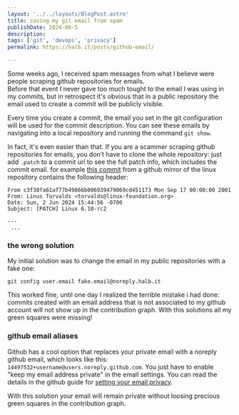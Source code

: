 ```yaml
---
layout: '../../layouts/BlogPost.astro'
title: saving my git email from spam
publishDate: 2024-06-5
description: 
tags: ['git', 'devops', 'privacy']
permalink: https://halb.it/posts/github-email/

---
```



Some weeks ago, I received spam messages from what I believe were people
scraping github repositories for emails.<br/>
Before that event I never gave too much tought to the email I was using in my commits,
but in retrospect it's obvious that in a public repository the email used to create a commit
will be publicly visible.

Every time you create a commit, the email you set in the git configuration
will be used for the commit description.
You can see these emails by navigating into a local repository and running the command `git show`.

In fact, it's even easier than that. If you are a scammer
scraping github repositories for emails, you don’t have to clone the whole repository: 
just add `.patch` to a commit url to see the full patch info, which includes the commit email.
for example [this commit](https://github.com/torvalds/linux/commit/c3f38fa61af77b49866b006939479069cd451173.patch)
from a github mirror of the linux repository contains the following header:

```
From c3f38fa61af77b49866b006939479069cd451173 Mon Sep 17 00:00:00 2001
From: Linus Torvalds <torvalds@linux-foundation.org>
Date: Sun, 2 Jun 2024 15:44:56 -0700
Subject: [PATCH] Linux 6.10-rc2

---
 ...
```

### the wrong solution

My initial solution was to change the email in my public repositories with a fake one:

`git config user.email fake.email@noreply.halb.it`

This worked fine, until one day I realized the terrible mistake i had done: 
commits created with an email address that is not associated to my github account
will not show up in the contribution graph.
With this solutions all my green squares were missing!

### github email aliases

Github has a cool option that replaces your private email
with a noreply github email, which looks like this: `14497532+username@users.noreply.github.com`.
You just have to enable "keep my email address private" in the email settings. 
You can read the details in the github guide for
[setting your email privacy](https://docs.github.com/en/account-and-profile/setting-up-and-managing-your-personal-account-on-github/managing-email-preferences/setting-your-commit-email-address).

With this solution your email will remain private without loosing
precious green squares in the contribution graph.





